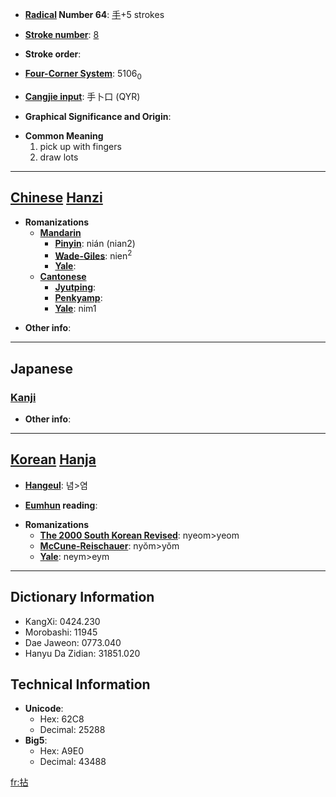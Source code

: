 * '''[[Wiktionary:Chinese radical index| Radical]] Number 64''': [[Wiktionary:Chinese radical index 手|手]]+5 strokes

* '''[[Wiktionary:Chinese total strokes index|Stroke number]]''': [[Wiktionary:Chinese total strokes index 8|8]]

* '''Stroke order''': 

* '''[[Wiktionary:Chinese four corner index|Four-Corner System]]''': 5106<sub>0</sub>

* '''[[Wiktionary:Chinese Cangjie index|Cangjie input]]''': 手卜口 (QYR)

* '''Graphical Significance and Origin''': 

* '''Common Meaning'''
*#pick up with fingers
*# draw lots


----

== [[Chinese]] [[Hanzi]] ==

* '''Romanizations'''
** '''[[Mandarin]]'''
*** '''[[Pinyin]]''': nián (nian2)
*** '''[[Wade-Giles]]''': nien<sup>2</sup>
*** '''[[Yale]]''': 
** '''[[Cantonese]]'''
*** '''[[Jyutping]]''':
*** '''[[Penkyamp]]''': 
*** '''[[Yale]]''': nim1

* '''Other info''': 

----

==Japanese==
===[[Kanji]]===
{{kanji|on readings=[[でん]] (den), [[せん]] (sen), [[ねん]] (nen)|kun readings=[[つまむ]] (tsumamu)}}

* '''Other info''':  

----

== [[Korean]] [[Hanja]] ==

* '''[[Hangeul]]''': 념>염

* '''[[Eumhun]] reading''': 

* '''Romanizations'''
** '''[[The 2000 South Korean Revised Romanization|The 2000 South Korean Revised]]''': nyeom>yeom
** '''[[McCune-Reischauer]]''': nyŏm>yŏm
** '''[[Yale]]''': neym>eym

----

== Dictionary Information ==

* KangXi: 0424.230
* Morobashi: 11945
* Dae Jaweon: 0773.040
* Hanyu Da Zidian: 31851.020

== Technical Information ==

* '''Unicode''':
** Hex: 62C8
** Decimal: 25288
* '''Big5''':
** Hex: A9E0
** Decimal: 43488

[[fr:拈]]